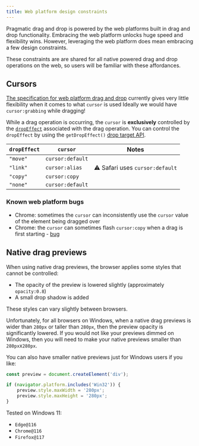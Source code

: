 ```yaml
---
title: Web platform design constraints
---
```



Pragmatic drag and drop is powered by the web platforms built in drag and drop functionality.
Embracing the web platform unlocks huge speed and flexibility wins. However, leveraging the web
platform does mean embracing a few design constraints.

<SectionMessage>

These constraints are are shared for all native powered drag and drop operations on the web, so
users will be familiar with these affordances.

</SectionMessage>

## Cursors

[The specification for web platform drag and drop](https://html.spec.whatwg.org/multipage/dnd.html#dom-datatransfer-dropeffect)
currently gives very little flexibility when it comes to what `cursor` is used Ideally we would have
`cursor:grabbing` while dragging!

While a drag operation is occurring, the `cursor` is **exclusively** controlled by the
[`dropEffect`](https://html.spec.whatwg.org/multipage/dnd.html#dom-datatransfer-dropeffect)
associated with the drag operation. You can control the `dropEffect` by using the `getDropEffect()`
[drop target API](./drop-targets).

| `dropEffect` | `cursor`         | Notes                           |
| ------------ | ---------------- | ------------------------------- |
| `"move"`     | `cursor:default` |                                 |
| `"link"`     | `cursor:alias`   | ⚠️ Safari uses `cursor:default` |
| `"copy"`     | `cursor:copy`    |                                 |
| `"none"`     | `cursor:default` |                                 |

### Known web platform bugs

- Chrome: sometimes the `cursor` can inconsistently use the `cursor` value of the element being
  dragged over
- Chrome: the `cursor` can sometimes flash `cursor:copy` when a drag is first starting -
  [bug](https://bugs.chromium.org/p/chromium/issues/detail?id=1356797)

## Native drag previews

When using native drag previews, the browser applies some styles that cannot be controlled:

- The opacity of the preview is lowered slightly (approximately `opacity:0.8`)
- A small drop shadow is added

These styles can vary slightly between browsers.

<SectionMessage appearance="warning" title="Low opacity on large previews for Windows">

Unfortunately, for all browsers on Windows, when a native drag previews is wider than `280px` or
taller than `280px`, then the preview opacity is significantly lowered. If you would not like your
previews dimmed on Windows, then you will need to make your native previews smaller than
`280px`x`280px`.

You can also have smaller native previews just for Windows users if you like:

```ts
const preview = document.createElement('div');

if (navigator.platform.includes('Win32')) {
	preview.style.maxWidth = '280px';
	preview.style.maxHeight = '280px';
}
```

Tested on Windows 11:

- `Edge@116`
- `Chrome@116`
- `Firefox@117`

</SectionMessage>
